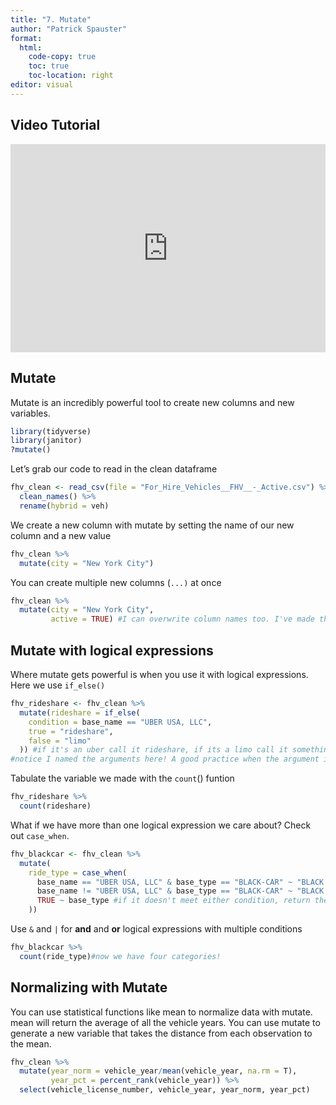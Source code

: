 ```yaml
---
title: "7. Mutate"
author: "Patrick Spauster"
format:
  html:
    code-copy: true
    toc: true
    toc-location: right
editor: visual
---
```


## Video Tutorial

```{=html}
<div style="max-width:608px"><div style="position:relative;padding-bottom:66.118421052632%"><iframe id="kaltura_player" src="https://cdnapisec.kaltura.com/p/1674401/sp/167440100/embedIframeJs/uiconf_id/23435151/partner_id/1674401?iframeembed=true&playerId=kaltura_player&entry_id=1_zcp7gcg8&flashvars[streamerType]=auto&amp;flashvars[localizationCode]=en&amp;flashvars[sideBarContainer.plugin]=true&amp;flashvars[sideBarContainer.position]=left&amp;flashvars[sideBarContainer.clickToClose]=true&amp;flashvars[chapters.plugin]=true&amp;flashvars[chapters.layout]=vertical&amp;flashvars[chapters.thumbnailRotator]=false&amp;flashvars[streamSelector.plugin]=true&amp;flashvars[EmbedPlayer.SpinnerTarget]=videoHolder&amp;flashvars[dualScreen.plugin]=true&amp;flashvars[LeadWithHLSOnFlash]=true&amp;flashvars[Kaltura.addCrossoriginToIframe]=true&amp;&wid=1_wy3hyyla" width="608" height="402" allowfullscreen webkitallowfullscreen mozAllowFullScreen allow="autoplay *; fullscreen *; encrypted-media *" sandbox="allow-downloads allow-forms allow-same-origin allow-scripts allow-top-navigation allow-pointer-lock allow-popups allow-modals allow-orientation-lock allow-popups-to-escape-sandbox allow-presentation allow-top-navigation-by-user-activation" frameborder="0" title="7. mutate" style="position:absolute;top:0;left:0;width:100%;height:100%"></iframe></div></div>
```
## Mutate

Mutate is an incredibly powerful tool to create new columns and new variables.

```r
library(tidyverse)
library(janitor)
?mutate()
```

Let's grab our code to read in the clean dataframe

```r
fhv_clean <- read_csv(file = "For_Hire_Vehicles__FHV__-_Active.csv") %>% 
  clean_names() %>% 
  rename(hybrid = veh)
```

We create a new column with mutate by setting the name of our new column and a new value

```r
fhv_clean %>% 
  mutate(city = "New York City")
```

You can create multiple new columns (`...)` at once

```r
fhv_clean %>% 
  mutate(city = "New York City",
         active = TRUE) #I can overwrite column names too. I've made this active column boolean (true or false)
```

## Mutate with logical expressions

Where mutate gets powerful is when you use it with logical expressions. Here we use `if_else()`

```r
fhv_rideshare <- fhv_clean %>% 
  mutate(rideshare = if_else(
    condition = base_name == "UBER USA, LLC",
    true = "rideshare",
    false = "limo"
  )) #if it's an uber call it rideshare, if its a limo call it something else
#notice I named the arguments here! A good practice when the argument is not ...
```

Tabulate the variable we made with the `count`() funtion

```r
fhv_rideshare %>% 
  count(rideshare)
```

What if we have more than one logical expression we care about? Check out `case_when`.

```r
fhv_blackcar <- fhv_clean %>% 
  mutate(
    ride_type = case_when(
      base_name == "UBER USA, LLC" & base_type == "BLACK-CAR" ~ "BLACK CAR RIDESHARE",
      base_name != "UBER USA, LLC" & base_type == "BLACK-CAR" ~ "BLACK CAR NON-RIDESHARE",
      TRUE ~ base_type #if it doesn't meet either condition, return the base_type
    ))
```

Use `&` and `|` for **and** and **or** logical expressions with multiple conditions

```r
fhv_blackcar %>% 
  count(ride_type)#now we have four categories!
```

## Normalizing with Mutate

You can use statistical functions like mean to normalize data with mutate. mean will return the average of all the vehicle years. You can use mutate to generate a new variable that takes the distance from each observation to the mean.

```r
fhv_clean %>% 
  mutate(year_norm = vehicle_year/mean(vehicle_year, na.rm = T),
         year_pct = percent_rank(vehicle_year)) %>% 
  select(vehicle_license_number, vehicle_year, year_norm, year_pct)
```
